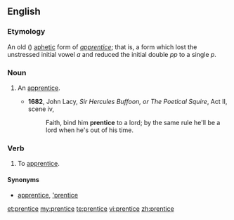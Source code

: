 {{also|Prentice}}
==English==

===Etymology===
An old ({{etyl|enm|en}}) [[aphetic]] form of ''[[apprentice]]''; that is, a form which lost the unstressed initial vowel ''a'' and reduced the initial double ''pp'' to a single ''p''.

===Noun===
{{en-noun|s}}

# {{context|obsolete}} An [[apprentice]].
#* '''1682''', John Lacy, ''Sir Hercules Buffoon, or The Poetical Squire'', Act II, scene iv,
#*: Faith, bind him '''prentice''' to a lord; by the same rule he'll be a lord when he's out of his time.

===Verb===
{{en-verb|prentic|ing}}

# {{context|obsolete}} To [[apprentice]].

====Synonyms====
* {{sense|noun, verb}} [[apprentice]], [['prentice]]

[[et:prentice]]
[[my:prentice]]
[[te:prentice]]
[[vi:prentice]]
[[zh:prentice]]